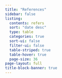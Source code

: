```yaml
---
title: "References"
sidebar: false
listing:
  contents: refers
  sort: "date desc"
  type: table
  categories: true
  sort-ui: false
  filter-ui: false
  table-striped: true
  table-hover: true
  page-size: 36
page-layout: full
title-block-banner: true
---
```



